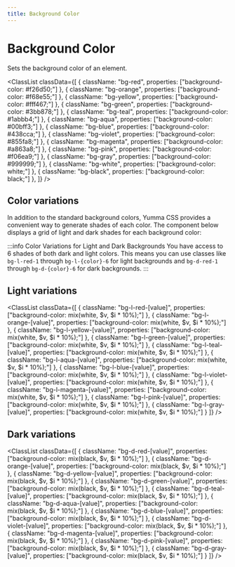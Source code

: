 ```yaml
---
title: Background Color
---
```



# Background Color

Sets the background color of an element.

<ClassList
  classData={[
    {
      className: "bg-red",
      properties: ["background-color: #f26d50;"]
    },
    {
      className: "bg-orange",
      properties: ["background-color: #f68e55;"]
    },
    {
      className: "bg-yellow",
      properties: ["background-color: #fff467;"]
    },
    {
      className: "bg-green",
      properties: ["background-color: #3bb878;"]
    },
    {
      className: "bg-teal",
      properties: ["background-color: #1abbb4;"]
    },
    {
      className: "bg-aqua",
      properties: ["background-color: #00bff3;"]
    },
    {
      className: "bg-blue",
      properties: ["background-color: #438cca;"]
    },
    {
      className: "bg-violet",
      properties: ["background-color: #855fa8;"]
    },
    {
      className: "bg-magenta",
      properties: ["background-color: #a863a8;"]
    },
    {
      className: "bg-pink",
      properties: ["background-color: #f06ea9;"]
    },
    {
      className: "bg-gray",
      properties: ["background-color: #999999;"]
    },
    {
      className: "bg-white",
      properties: ["background-color: white;"]
    },
    {
      className: "bg-black",
      properties: ["background-color: black;"]
    },
  ]}
/>

## Color variations

In addition to the standard background colors, Yumma CSS provides a convenient way to generate shades of each color. The component below displays a grid of light and dark shades for each background color:

:::info Color Variations for Light and Dark Backgrounds
You have access to 6 shades of both dark and light colors. This means you can use classes like `bg-l-red-1` through `bg-l-{color}-6` for light backgrounds and `bg-d-red-1` through `bg-d-{color}-6` for dark backgrounds.
:::

## Light variations

<ClassList
  classData={[
    {
      className: "bg-l-red-[value]",
      properties: ["background-color: mix(white, $v, $i * 10%);"]
    },
    {
      className: "bg-l-orange-[value]",
      properties: ["background-color: mix(white, $v, $i * 10%);"]
    },
    {
      className: "bg-l-yellow-[value]",
      properties: ["background-color: mix(white, $v, $i * 10%);"]
    },
    {
      className: "bg-l-green-[value]",
      properties: ["background-color: mix(white, $v, $i * 10%);"]
    },
    {
      className: "bg-l-teal-[value]",
      properties: ["background-color: mix(white, $v, $i * 10%);"]
    },
    {
      className: "bg-l-aqua-[value]",
      properties: ["background-color: mix(white, $v, $i * 10%);"]
    },
    {
      className: "bg-l-blue-[value]",
      properties: ["background-color: mix(white, $v, $i * 10%);"]
    },
    {
      className: "bg-l-violet-[value]",
      properties: ["background-color: mix(white, $v, $i * 10%);"]
    },
    {
      className: "bg-l-magenta-[value]",
      properties: ["background-color: mix(white, $v, $i * 10%);"]
    },
    {
      className: "bg-l-pink-[value]",
      properties: ["background-color: mix(white, $v, $i * 10%);"]
    },
    {
      className: "bg-l-gray-[value]",
      properties: ["background-color: mix(white, $v, $i * 10%);"]
    }
  ]}
/>

## Dark variations

<ClassList
  classData={[
    {
      className: "bg-d-red-[value]",
      properties: ["background-color: mix(black, $v, $i * 10%);"]
    },
    {
      className: "bg-d-orange-[value]",
      properties: ["background-color: mix(black, $v, $i * 10%);"]
    },
    {
      className: "bg-d-yellow-[value]",
      properties: ["background-color: mix(black, $v, $i * 10%);"]
    },
    {
      className: "bg-d-green-[value]",
      properties: ["background-color: mix(black, $v, $i * 10%);"]
    },
    {
      className: "bg-d-teal-[value]",
      properties: ["background-color: mix(black, $v, $i * 10%);"]
    },
    {
      className: "bg-d-aqua-[value]",
      properties: ["background-color: mix(black, $v, $i * 10%);"]
    },
    {
      className: "bg-d-blue-[value]",
      properties: ["background-color: mix(black, $v, $i * 10%);"]
    },
    {
      className: "bg-d-violet-[value]",
      properties: ["background-color: mix(black, $v, $i * 10%);"]
    },
    {
      className: "bg-d-magenta-[value]",
      properties: ["background-color: mix(black, $v, $i * 10%);"]
    },
    {
      className: "bg-d-pink-[value]",
      properties: ["background-color: mix(black, $v, $i * 10%);"]
    },
    {
      className: "bg-d-gray-[value]",
      properties: ["background-color: mix(black, $v, $i * 10%);"]
    }
  ]}
/>